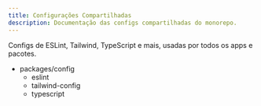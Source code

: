 ```yaml
---
title: Configurações Compartilhadas
description: Documentação das configs compartilhadas do monorepo.
---
```



<Aside type="tip" title="Centralização" icon="star">
  Configs de ESLint, Tailwind, TypeScript e mais, usadas por todos os apps e pacotes.
</Aside>

<FileTree>
  <ul>
    <li>
      packages/config
      <ul>
        <li>eslint</li>
        <li>tailwind-config</li>
        <li>typescript</li>
      </ul>
    </li>
  </ul>
</FileTree>
